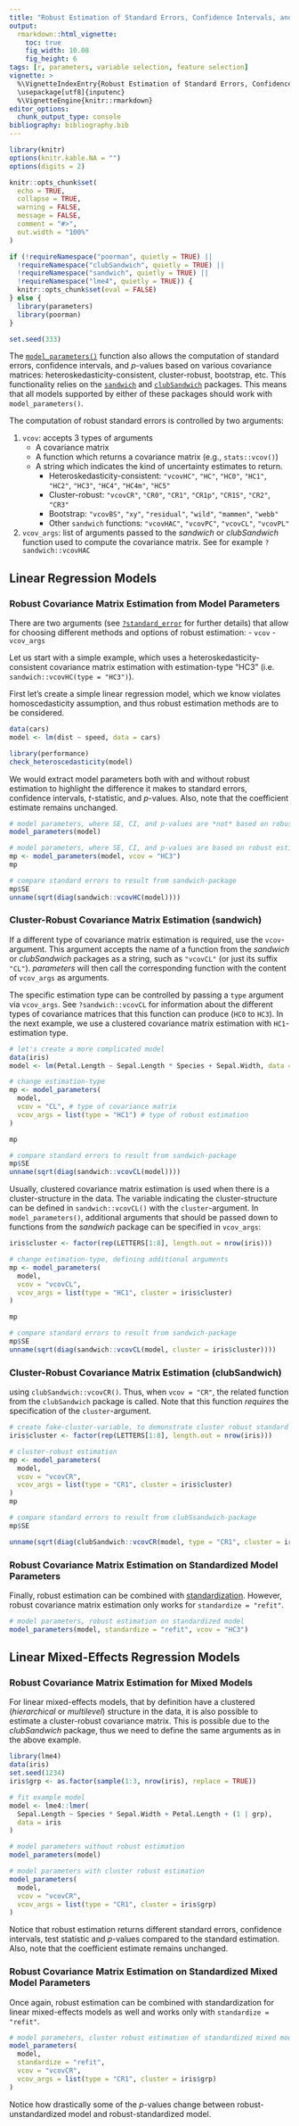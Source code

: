 ```yaml
---
title: "Robust Estimation of Standard Errors, Confidence Intervals, and p-values"
output: 
  rmarkdown::html_vignette:
    toc: true
    fig_width: 10.08
    fig_height: 6
tags: [r, parameters, variable selection, feature selection]
vignette: >
  %\VignetteIndexEntry{Robust Estimation of Standard Errors, Confidence Intervals, and p-values}
  \usepackage[utf8]{inputenc}
  %\VignetteEngine{knitr::rmarkdown}
editor_options: 
  chunk_output_type: console
bibliography: bibliography.bib
---
```


```r
library(knitr)
options(knitr.kable.NA = "")
options(digits = 2)

knitr::opts_chunk$set(
  echo = TRUE,
  collapse = TRUE,
  warning = FALSE,
  message = FALSE,
  comment = "#>",
  out.width = "100%"
)

if (!requireNamespace("poorman", quietly = TRUE) ||
  !requireNamespace("clubSandwich", quietly = TRUE) ||
  !requireNamespace("sandwich", quietly = TRUE) ||
  !requireNamespace("lme4", quietly = TRUE)) {
  knitr::opts_chunk$set(eval = FALSE)
} else {
  library(parameters)
  library(poorman)
}

set.seed(333)
```

The
[`model_parameters()`](https://easystats.github.io/parameters/articles/model_parameters.html)
function also allows the computation of standard errors, confidence intervals,
and *p*-values based on various covariance matrices: heteroskedasticity-consistent, cluster-robust, bootstrap, etc. This functionality relies on
the [`sandwich`](https://cran.r-project.org/web/packages/sandwich/vignettes/sandwich-CL.pdf)
and
[`clubSandwich`](https://cran.r-project.org/web/packages/clubSandwich/index.html)
packages. This means that all models supported by either of these packages should work
with `model_parameters()`.

The computation of robust standard errors is controlled by two arguments:

1. `vcov`: accepts 3 types of arguments
   * A covariance matrix
   * A function which returns a covariance matrix (e.g., `stats::vcov()`)
   * A string which indicates the kind of uncertainty estimates to return.
     - Heteroskedasticity-consistent: `"vcovHC"`, `"HC"`, `"HC0"`, `"HC1"`, `"HC2"`, `"HC3"`, `"HC4"`, `"HC4m"`, `"HC5"`
     - Cluster-robust: `"vcovCR"`, `"CR0"`, `"CR1"`, `"CR1p"`, `"CR1S"`, `"CR2"`, `"CR3"`
     - Bootstrap: `"vcovBS"`, `"xy"`, `"residual"`, `"wild"`, `"mammen"`, `"webb"`
     - Other `sandwich` functions: `"vcovHAC"`, `"vcovPC"`, `"vcovCL"`, `"vcovPL"`
2. `vcov_args`: list of arguments passed to the *sandwich* or *clubSandwich* function used to compute the covariance matrix. See for example `?sandwich::vcovHAC`

## Linear Regression Models

### Robust Covariance Matrix Estimation from Model Parameters

There are two arguments (see
[`?standard_error`](https://easystats.github.io/parameters/reference/standard_error.html)
for further details) that allow for choosing different methods and options of
robust estimation:
- `vcov`
- `vcov_args`

Let us start with a simple example, which uses a heteroskedasticity-consistent
covariance matrix estimation with estimation-type "HC3" (i.e.
`sandwich::vcovHC(type = "HC3")`). 

First let's create a simple linear regression model, which we know violates
homoscedasticity assumption, and thus robust estimation methods are to be
considered.

```r
data(cars)
model <- lm(dist ~ speed, data = cars)

library(performance)
check_heteroscedasticity(model)
```

We would extract model parameters both with and without robust estimation to
highlight the difference it makes to standard errors, confidence intervals, 
*t*-statistic, and *p*-values. Also, note that the coefficient estimate remains 
unchanged.

```r
# model parameters, where SE, CI, and p-values are *not* based on robust estimation
model_parameters(model)

# model parameters, where SE, CI, and p-values are based on robust estimation
mp <- model_parameters(model, vcov = "HC3")
mp

# compare standard errors to result from sandwich-package
mp$SE
unname(sqrt(diag(sandwich::vcovHC(model))))
```

### Cluster-Robust Covariance Matrix Estimation (sandwich)

If a different type of covariance matrix estimation is required, use the
`vcov`-argument. This argument accepts the name of a function from the
*sandwich* or *clubSandwich* packages as a string, such as `"vcovCL"` (or just
its suffix `"CL"`). *parameters* will then call the corresponding function with
the content of `vcov_args` as arguments. 

The specific estimation type can be controlled by passing a `type` argument via `vcov_args`. See `?sandwich::vcovCL` for information about the different types of covariance matrices that this function can produce (`HC0` to `HC3`). In the next
example, we use a clustered covariance matrix estimation with `HC1`-estimation
type.

```r
# let's create a more complicated model
data(iris)
model <- lm(Petal.Length ~ Sepal.Length * Species + Sepal.Width, data = iris)

# change estimation-type
mp <- model_parameters(
  model,
  vcov = "CL", # type of covariance matrix
  vcov_args = list(type = "HC1") # type of robust estimation
)

mp

# compare standard errors to result from sandwich-package
mp$SE
unname(sqrt(diag(sandwich::vcovCL(model))))
```

Usually, clustered covariance matrix estimation is used when there is a
cluster-structure in the data. The variable indicating the cluster-structure can
be defined in `sandwich::vcovCL()` with the `cluster`-argument. In
`model_parameters()`, additional arguments that should be passed down to
functions from the *sandwich* package can be specified in `vcov_args`:

```r
iris$cluster <- factor(rep(LETTERS[1:8], length.out = nrow(iris)))

# change estimation-type, defining additional arguments
mp <- model_parameters(
  model,
  vcov = "vcovCL",
  vcov_args = list(type = "HC1", cluster = iris$cluster)
)

mp

# compare standard errors to result from sandwich-package
mp$SE
unname(sqrt(diag(sandwich::vcovCL(model, cluster = iris$cluster))))
```

### Cluster-Robust Covariance Matrix Estimation (clubSandwich)
using `clubSandwich::vcovCR()`. Thus, when `vcov = "CR"`, the related
function from the `clubSandwich` package is called. Note that this function
_requires_ the specification of the `cluster`-argument.

```r
# create fake-cluster-variable, to demonstrate cluster robust standard errors
iris$cluster <- factor(rep(LETTERS[1:8], length.out = nrow(iris)))

# cluster-robust estimation
mp <- model_parameters(
  model,
  vcov = "vcovCR",
  vcov_args = list(type = "CR1", cluster = iris$cluster)
)
mp

# compare standard errors to result from clubSsandwich-package
mp$SE

unname(sqrt(diag(clubSandwich::vcovCR(model, type = "CR1", cluster = iris$cluster))))
```

### Robust Covariance Matrix Estimation on Standardized Model Parameters

Finally, robust estimation can be combined with
[standardization](https://easystats.github.io/parameters/articles/model_parameters_standardized.html).
However, robust covariance matrix estimation only works for `standardize = "refit"`.

```r
# model parameters, robust estimation on standardized model
model_parameters(model, standardize = "refit", vcov = "HC3")
```

## Linear Mixed-Effects Regression Models

### Robust Covariance Matrix Estimation for Mixed Models

For linear mixed-effects models, that by definition have a clustered
(*hierarchical* or *multilevel*) structure in the data, it is also possible to
estimate a cluster-robust covariance matrix. This is possible due to the
*clubSandwich* package, thus we need to define the same arguments as in the
above example.

```r
library(lme4)
data(iris)
set.seed(1234)
iris$grp <- as.factor(sample(1:3, nrow(iris), replace = TRUE))

# fit example model
model <- lme4::lmer(
  Sepal.Length ~ Species * Sepal.Width + Petal.Length + (1 | grp),
  data = iris
)

# model parameters without robust estimation
model_parameters(model)

# model parameters with cluster robust estimation
model_parameters(
  model,
  vcov = "vcovCR",
  vcov_args = list(type = "CR1", cluster = iris$grp)
)
```

Notice that robust estimation returns different standard errors, confidence
intervals, test statistic and *p*-values compared to the standard estimation. 
Also, note that the coefficient estimate remains unchanged.

### Robust Covariance Matrix Estimation on Standardized Mixed Model Parameters

Once again, robust estimation can be combined with standardization for linear
mixed-effects models as well and works only with `standardize = "refit"`.

```r
# model parameters, cluster robust estimation of standardized mixed model
model_parameters(
  model,
  standardize = "refit",
  vcov = "vcovCR",
  vcov_args = list(type = "CR1", cluster = iris$grp)
)
```

Notice how drastically some of the *p*-values change between
robust-unstandardized model and robust-standardized model.

<!-- TO DO: Maybe provide references to read more? -->
